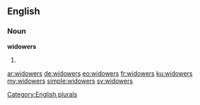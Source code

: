 ==English==

===Noun===
'''widowers'''

# {{plural of|widower}}

[[Category:English plurals]]

[[ar:widowers]]
[[de:widowers]]
[[eo:widowers]]
[[fr:widowers]]
[[ku:widowers]]
[[my:widowers]]
[[simple:widowers]]
[[sv:widowers]]